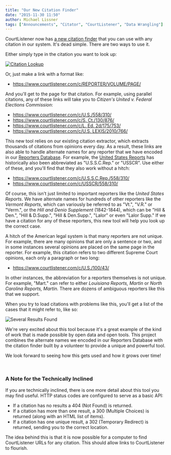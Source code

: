 ```yaml
---
title: "Our New Citation Finder"
date: "2015-11-30 11:50"
author: Michael Lissner
tags: ["Announcements", "Citator", "CourtListener", "Data Wrangling"]
---
```


CourtListener now has [a new citation finder][1] that you can use with any
citation in our system. It's dead simple. There are two ways to use it.

Either simply type in the citation you want to look up:

[![Citation Lookup](/images/citation-lookup.png)][1]

Or, just make a link with a format like:

-   https://www.courtlistener.com/c/REPORTER/VOLUME/PAGE/

And you'll get to the page for that citation. For example, using
parallel citations, any of these links will take you to *Citizen's
United v. Federal Elections Commission*:

-   [https://www.courtlistener.com/c/<span
    className="meta-data-value">U.S./558/310/</span>](https://www.courtlistener.com/c/U.S./558/310/)
-   [<span className="meta-data-value">https://www.courtlistener.com/c/S.
    Ct./130/876/</span>](https://www.courtlistener.com/c/S.%20Ct./130/876/)
-   [https://www.courtlistener.com/c/<span className="meta-data-value">L.
    Ed.
    2d/175/753/</span>](https://www.courtlistener.com/c/L.%20Ed.%202d/175/753/)
-   <span className="meta-data-value">[https://www.courtlistener.com/c/U.S.
    LEXIS/2010/766/](https://www.courtlistener.com/c/U.S.%20LEXIS/2010/766/)</span>

This new tool relies on our existing citation extractor, which extracts thousands of citations from opinions every day. As a result, these links are also able to handle alternate names for any reporter that we have encoded in our [Reporters Database][rdb]. For example, the [United States Reports][usr] has historically also been abbreviated as "U.S.S.C.Rep." or "USSCR". Use either of these, and you'll find that they also work without a hitch:

-   <https://www.courtlistener.com/c/U.S.S.C.Rep./558/310/>
-   <https://www.courtlistener.com/c/USSCR/558/310/>

Of course, this isn't just limited to important reporters like the *United States Reports*. We have alternate names for hundreds of other reporters like the *Vermont Reports*, which can variously be referred to as "Vt.", "V.R." or "Verm.", or the *Hill and Denio Supplement* (1842-1844), which can be "Hill & Den.", "Hill & D.Supp.", "Hill & Den.Supp.", "Lalor" or even "Lalor Supp." If we have a citation for any of these reporters, this new tool will help you look up the correct case.

A hitch of the American legal system is that many reporters are not
unique. For example, there are many opinions that are only a sentence or
two, and in some instances several opinions are placed on the same page
in the reporter. For example, this citation refers to two different
Supreme Court opinions, each only a paragraph or two long:

-   <https://www.courtlistener.com/c/U.S./100/43/>

In other instances, the abbreviation for a reporters themselves is not
unique. For example, "Mart." can refer to either *Louisiana Reports,
Martin* or *North Carolina Reports, Martin.* There are dozens of
ambiguous reporters like this that we support.

When you try to load citations with problems like this, you'll get a
list of the cases that it might refer to, like so:

![Several Results
Found](/images/Screenshot-from-2015-11-30-102734.png)

We're very excited about this tool because it's a great example of the
kind of work that is made possible by open data and open tools. This
project combines the alternate names we encoded in our Reporters
Database with the citation finder built by a volunteer to provide a
unique and powerful tool.

We look forward to seeing how this gets used and how it grows over time!

 

### A Note for the Technically Inclined

If you are technically inclined, there is one more detail about this
tool you may find useful. HTTP status codes are configured to serve as a
basic API:

-   If a citation has no results a 404 (Not Found) is returned.
-   If a citation has more than one result, a 300 (Multiple Choices) is
    returned (along with an HTML list of items).
-   If a citation has one unique result, a 302 (Temporary Redirect) is
    returned, sending you to the correct location.

The idea behind this is that it is now possible for a computer to find
CourtListener URLs for any citation. This should allow links to
CourtListener to flourish.

[1]: https://www.courtlistener.com/c/
[rdb]: https://github.com/freelawproject/reporters-db
[usr]: https://en.wikipedia.org/wiki/United_States_Reports
